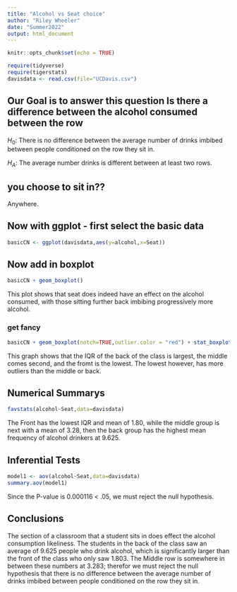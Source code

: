 ```yaml
---
title: "Alcohol vs Seat choice"
author: "Riley Wheeler"
date: "Summer2022"
output: html_document
---
```


```r
knitr::opts_chunk$set(echo = TRUE)
```

```r
require(tidyverse)
require(tigerstats)
davisdata <- read.csv(file="UCDavis.csv")
```

## Our Goal is to answer this question Is there a difference between the alcohol consumed between the row

$H_0$: There is no difference between the average number of drinks imbibed between people conditioned on the row they sit in.

$H_A$: The average number drinks is different between at least two rows.   

## you choose to sit in??

Anywhere.

## Now with ggplot - first select the basic data

```r
basicCN <- ggplot(davisdata,aes(y=alcohol,x=Seat))
```

## Now add in boxplot

```r
basicCN + geom_boxplot()
```

This plot shows that seat does indeed have an effect on the alcohol consumed, with those sitting further back imbibing progressively more alcohol. 
  
### get fancy  

```r
basicCN + geom_boxplot(notch=TRUE,outlier.color = "red") + stat_boxplot(geom ='errorbar') + labs(title="Fancy notch boxplot \n with 2 lines")
```

This graph shows that the IQR of the back of the class is largest, the middle comes second, and the fromt is the lowest. The lowest however, has more outliers than the middle or back.

## Numerical Summarys 

```r
favstats(alcohol~Seat,data=davisdata)
```

The Front has the lowest IQR and mean of 1.80, while the middle group is next with a mean of 3.28, then the back group has the highest mean frequency of alcohol drinkers at 9.625.

## Inferential Tests

```r
model1 <- aov(alcohol~Seat,data=davisdata)
summary.aov(model1)
```

Since the P-value is 0.000116 < .05, we must reject the null hypothesis.

## Conclusions

The section of a classroom that a student sits in does effect the alcohol consumption likeliness. The students in the back of the class saw an average of 9.625 people who drink alcohol, which is significantly larger than the front of the class who only saw 1.803. The Middle row is somewhere in between these numbers at 3.283; therefor we must reject the null hypothesis that there is no difference between the average number of drinks imbibed between people conditioned on the row they sit in.

